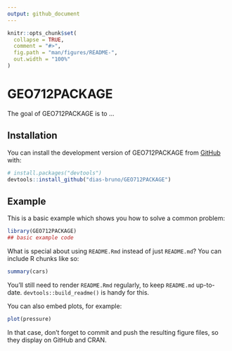 ```yaml
---
output: github_document
---
```


<!-- README.md is generated from README.Rmd. Please edit that file -->

```r
knitr::opts_chunk$set(
  collapse = TRUE,
  comment = "#>",
  fig.path = "man/figures/README-",
  out.width = "100%"
)
```

# GEO712PACKAGE

<!-- badges: start -->
<!-- badges: end -->

The goal of GEO712PACKAGE is to ...

## Installation

You can install the development version of GEO712PACKAGE from [GitHub](https://github.com/) with:

``` r
# install.packages("devtools")
devtools::install_github("dias-bruno/GEO712PACKAGE")
```

## Example

This is a basic example which shows you how to solve a common problem:

```r
library(GEO712PACKAGE)
## basic example code
```

What is special about using `README.Rmd` instead of just `README.md`? You can include R chunks like so:

```r
summary(cars)
```

You'll still need to render `README.Rmd` regularly, to keep `README.md` up-to-date. `devtools::build_readme()` is handy for this.

You can also embed plots, for example:

```r
plot(pressure)
```

In that case, don't forget to commit and push the resulting figure files, so they display on GitHub and CRAN.
